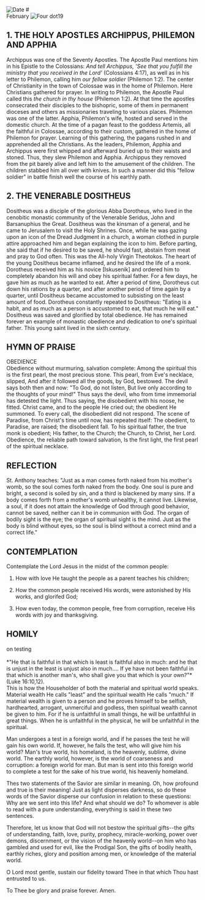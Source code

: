 
<RunningHead />
<Image src="/title-imprint.png" height={50} width={50} alt="Date" className="title-imprint"/>
# <div id="date">February <Image className="four-dot" src="/four-dot.png" height={15} width={15} alt="Four dot" />19</div>

## 1. THE HOLY APOSTLES ARCHIPPUS, PHILEMON AND APPHIA

Archippus was one of the Seventy Apostles. The Apostle Paul mentions him in his Epistle to the Colossians: *And tell Archippus, 'See that you fulfill the ministry that you received in the Lord'* (Colossians 4:17), as well as in his letter to Philemon, calling him *our fellow soldier* (Philemon 1:2). The center of Christianity in the town of Colossae was in the home of Philemon. Here Christians gathered for prayer. In writing to Philemon, the Apostle Paul called this *the church in thy house* (Philemon 1:2). At that time the apostles consecrated their disciples to the bishopric, some of them in permanent dioceses and others as missionaries traveling to various places. Philemon was one of the latter. Apphia, Philemon's wife, hosted and served in the domestic church. At the time of a pagan feast to the goddess Artemis, all the faithful in Colossae, according to their custom, gathered in the home of Philemon for prayer. Learning of this gathering, the pagans rushed in and apprehended all the Christians.  As the leaders, Philemon, Apphia and Archippus were first whipped and afterward buried up to their waists and stoned. Thus, they slew Philemon and Apphia. Archippus they removed from the pit barely alive and left him to the amusement of the children. The children stabbed him all over with knives. In such a manner did this "fellow soldier" in battle finish well the course of his earthly path.

## 2. THE VENERABLE DOSITHEUS

Dositheus was a disciple of the glorious Abba Dorotheus, who lived in the cenobitic monastic community of the Venerable Seridus, John and Barsanuphius the Great. Dositheus was the kinsman of a general, and he came to Jerusalem to visit the Holy Shrines. Once, while he was gazing upon an icon of the Dread Judgment in a church, a woman clothed in purple attire approached him and began explaining the icon to him. Before parting, she said that if he desired to be saved, he should fast, abstain from meat and pray to God often. This was the All-holy Virgin Theotokos. The heart of the young Dositheus became inflamed, and he desired the life of a monk. Dorotheus received him as his novice [Iskusenik] and ordered him to completely abandon his will and obey his spiritual father. For a few days, he gave him as much as he wanted to eat. After a period of time, Dorotheus cut down his rations by a quarter, and after another period of time again by a quarter, until Dositheus became accustomed to subsisting on the least amount of food. Dorotheus constantly repeated to Dositheus: "Eating is a habit, and as much as a person is accustomed to eat, that much he will eat." Dositheus was saved and glorified by total obedience. He has remained forever an example of monastic obedience and dedication to one's spiritual father. This young saint lived in the sixth century.


## HYMN OF PRAISE
<div style={{textAlign:'center', color:'crimson', fontWeight:'bold'}}>
OBEDIENCE
</div>
Obedience without murmuring, salvation complete:  
Among the spiritual this is the first pearl, the most precious stone.  
This pearl, from Eve's necklace, slipped,  
And after it followed all the goods, by God, bestowed.  
The devil says both then and now: "To God, do not listen,  
But live only according to the thoughts of your mind!"  
Thus says the devil, who from time immemorial has detested the light.  
Thus saying, the disobedient with his noose, he fitted.  
Christ came, and to the people He cried out; the obedient He summoned.  
To every call, the disobedient did not respond.  
The scene of Paradise, from Christ's time until now, has repeated itself:  
The obedient, to Paradise, are raised; the disobedient fall.  
To his spiritual father, the true monk is obedient;  
His father, to the Church; the Church, to Christ, her Lord.  
Obedience, the reliable path toward salvation,  
Is the first light, the first pearl of the spiritual necklace.  


## REFLECTION

St. Anthony teaches: "Just as a man comes forth naked from his mother's womb, so the soul comes forth naked from the body. One soul is pure and bright, a second is soiled by sin, and a third is blackened by many sins.  If a body comes forth from a mother's womb unhealthy, it cannot live. Likewise, a soul, if it does not attain the knowledge of God through good behavior, cannot be saved, neither can it be in communion with God. The organ of bodily sight is the eye; the organ of spiritual sight is the mind. Just as the body is blind without eyes, so the soul is blind without a correct mind and a correct life."


## CONTEMPLATION

Contemplate the Lord Jesus in the midst of the common people:

1. How with love He taught the people as a parent teaches his children;

2. How the common people received His words, were astonished by His works, and glorifed God;

3. How even today, the common people, free from corruption, receive His words with joy and thanksgiving.


## HOMILY
<div style={{textAlign:'center', color:'crimson', fontWeight:'bold'}}>
on testing
</div><br />
<div style={{textAlign:'right'}}>
*"He that is faithful in that which is least is faithful also in much: and he that is unjust in the least is unjust also in much.... If ye have not been faithful in that which is another man's, who shall give you that which is your own?"* (Luke 16:10,12).
</div>
This is how the Householder of both the material and spiritual world speaks. Material wealth He calls "least" and the spiritual wealth He calls "much." If material wealth is given to a person and he proves himself to be selfish, hardhearted, arrogant, unmerciful and godless, then spiritual wealth cannot be given to him. For if he is unfaithful in small things, he will be unfaithful in great things. When he is unfaithful in the physical, he will be unfaithful in the spiritual.

Man undergoes a test in a foreign world, and if he passes the test he will gain his own world.  If, however, he fails the test, who will give him his world? Man's true world, his homeland, is the heavenly, sublime, divine world. The earthly world, however, is the world of coarseness and corruption: a foreign world for man. But man is sent into this foreign world to complete a test for the sake of his true world, his heavenly homeland.

Thes two statements of the Savior are similar in meaning. Oh, how profound and true is their meaning! Just as light disperses darkness, so do these words of the Savior disperse our confusion in relation to these questions: Why are we sent into this life? And what should we do? To whomever is able to read with a pure understanding, everything is said in these two sentences.

Therefore, let us know that God will not bestow the spiritual gifts--the gifts of understanding, faith, love, purity, prophecy, miracle-working, power over demons, discernment, or the vision of the heavenly world--on him who has gambled and used for evil, like the Prodigal Son, the gifts of bodily health, earthly riches, glory and position among men, or knowledge of the material world.

O Lord most gentle, sustain our fidelity toward Thee in that which Thou hast entrusted to us.

To Thee be glory and praise forever. Amen.